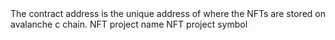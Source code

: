 <ParamField path="contract_address">
The contract address is the unique address of where the NFTs are stored on avalanche c chain.
</ParamField>
<ParamField path="name">
NFT project name
</ParamField>
<ParamField path="symbol">
NFT project symbol
</ParamField>
